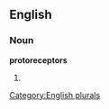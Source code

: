 ==English==

===Noun===
'''protoreceptors'''

# {{plural of|[[protoreceptor]]}}

[[Category:English plurals]]
